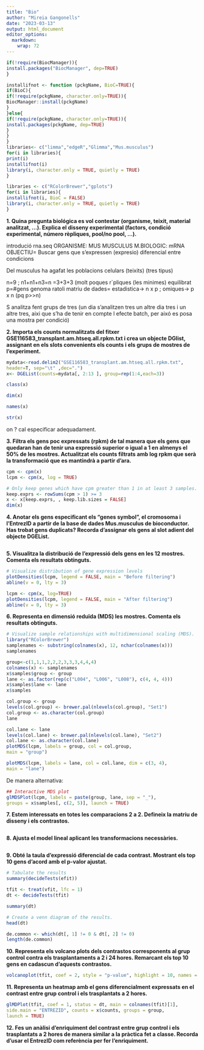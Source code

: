 ```yaml
---
title: "Bio"
author: "Mireia Gangonells"
date: "2023-03-13"
output: html_document
editor_options: 
  markdown: 
    wrap: 72
---
```


```r
if(!require(BiocManager)){
install.packages("BiocManager", dep=TRUE)
}
```

```r
installifnot <- function (pckgName, BioC=TRUE){
if(BioC){
if(!require(pckgName, character.only=TRUE)){
BiocManager::install(pckgName)
}
}else{
if(!require(pckgName, character.only=TRUE)){
install.packages(pckgName, dep=TRUE)
}
}
}
libraries<- c("limma","edgeR","Glimma","Mus.musculus")
for(i in libraries){
print(i)
installifnot(i)
library(i, character.only = TRUE, quietly = TRUE)
}

```

```r
libraries <- c("RColorBrewer","gplots")
for(i in libraries){
installifnot(i, BioC = FALSE)
library(i, character.only = TRUE, quietly = TRUE)
}

```

**1. Quina pregunta biológica es vol contestar (organisme, teixit,
material analitzat, ...). Explica el disseny experimental (factors,
condició experimental, número rèpliques, pool/no pool, ...).**

introdució rna.seq ORGANISME: MUS MUSCULUS M.BIOLOGIC: mRNA OBJECTIU=
Buscar gens que s'expressen (expresio) diferencial entre condicions

Del musculus ha agafat les poblacions celulars (teixits) (tres tipus)

n=9 ; n1+n1+n3=n =3+3+3 (molt poques r\`pliques (les minimes) equilibrat
p=#gens genoma ratoli matriu de dades= estadistica-\> n x p ; omiques-\>
p x n (pq p\>\>n)

S analitza fent grups de tres (un dia s'analitzen tres un altre dia tres
i un altre tres, aixi que s'ha de tenir en compte l efecte batch, per
aixó es posa una mostra per condició)

**2. Importa els counts normalitzats del fitxer
GSE116583_transplant.am.htseq.all.rpkm.txt i crea un objecte DGlist,
assignant en els slots convenients els counts i els grups de mostres de
l'experiment.**

```r
mydata<-read.delim2("GSE116583_transplant.am.htseq.all.rpkm.txt",
header=T, sep="\t" ,dec=".") 
x<- DGEList(counts=mydata[, 2:13 ], group=rep(1:4,each=3))

```

```r
class(x)
```
```r
dim(x)
```
```r
names(x)
```
```r
str(x)

```


on ? cal especificar adequadament.

**3. Filtra els gens poc expressats (rpkm) de tal manera que els gens
que quedaran han de tenir una expressió superior o igual a 1 en almenys
el 50% de les mostres. Actualitzat els counts filtrats amb log rpkm que
serà la transformació que es mantindrà a partir d'ara.**

```r
cpm <- cpm(x)
lcpm <- cpm(x, log = TRUE)

```

```r
# Only keep genes which have cpm greater than 1 in at least 3 samples.
keep.exprs <- rowSums(cpm > 1) >= 3
x <- x[keep.exprs, , keep.lib.sizes = FALSE]
dim(x)

```


**4. Anotar els gens especificant els "genes symbol", el cromosoma i
l'EntrezID a partir de la base de dades Mus.musculus de bioconductor.
Has trobat gens duplicats? Recorda d'assignar els gens al slot adient
del objecte DGEList.**

```r

```


**5. Visualitza la distribució de l'expressió dels gens en les 12
mostres. Comenta els resultats obtinguts.**

```r
# Visualize distribution of gene expression levels
plotDensities(lcpm, legend = FALSE, main = "Before filtering")
abline(v = 0, lty = 3)
```

```r
lcpm <- cpm(x, log=TRUE)
plotDensities(lcpm, legend = FALSE, main = "After filtering")
abline(v = 0, lty = 3)

```


**6. Representa en dimensió reduïda (MDS) les mostres. Comenta els
resultats obtinguts.**

```r
# Visualize sample relationships with multidimensional scaling (MDS).
library("RColorBrewer")
samplenames <- substring(colnames(x), 12, nchar(colnames(x)))
samplenames

group<-c(1,1,1,2,2,2,3,3,3,4,4,4)
colnames(x) <- samplenames
x$samples$group <- group
lane <- as.factor(rep(c("L004", "L006", "L008"), c(4, 4, 4)))
x$samples$lane <- lane
x$samples

```
```r
col.group <- group
levels(col.group) <- brewer.pal(nlevels(col.group), "Set1")
col.group <- as.character(col.group)
lane

```

```r
col.lane <- lane
levels(col.lane) <- brewer.pal(nlevels(col.lane), "Set2")
col.lane <- as.character(col.lane)
plotMDS(lcpm, labels = group, col = col.group,
main = "group")

```

```r
plotMDS(lcpm, labels = lane, col = col.lane, dim = c(3, 4),
main = "lane")

```

De manera alternativa:
```r
## Interactive MDS plot
glMDSPlot(lcpm, labels = paste(group, lane, sep = "_"),
groups = x$samples[, c(2, 5)], launch = TRUE)

```


**7. Estem interessats en totes les comparacions 2 a 2. Defineix la
matriu de disseny i els contrastos.**

```r

```

**8. Ajusta el model lineal aplicant les transformacions necessàries.**

```r

```

**9. Obté la taula d'expressió diferencial de cada contrast. Mostrant
els top 10 gens d'acord amb el p-valor ajustat.**

```r
# Tabulate the results
summary(decideTests(efit))
```

```r
tfit <- treat(vfit, lfc = 1)
dt <- decideTests(tfit)

```

```r
summary(dt)

```

```r
# Create a venn diagram of the results.
head(dt)

```

```r
de.common <- which(dt[, 1] != 0 & dt[, 2] != 0)
length(de.common)

```


**10. Representa els volcano plots dels contrastos corresponents al grup
control contra els trasplantaments a 2 i 24 hores. Remarcant els top 10
gens en cadascun d'aquests contrastos.**

```r
volcanoplot(tfit, coef = 2, style = "p-value", highlight = 10, names = tfit$genes$SYMBOL, hl.col="blue")
```

**11. Representa un heatmap amb el gens diferencialment expressats en el
contrast entre grup control i els trasplantats a 2 hores.**

```r
glMDPlot(tfit, coef = 1, status = dt, main = colnames(tfit)[1],
side.main = "ENTREZID", counts = x$counts, groups = group,
launch = TRUE)

```

**12. Fes un anàlisi d'enriquiment del contrast entre grup control i els
trasplantats a 2 hores de manera similar a la pràctica fet a classe.
Recorda d'usar el EntrezID com referència per fer l'enriquiment.**

```r

```




